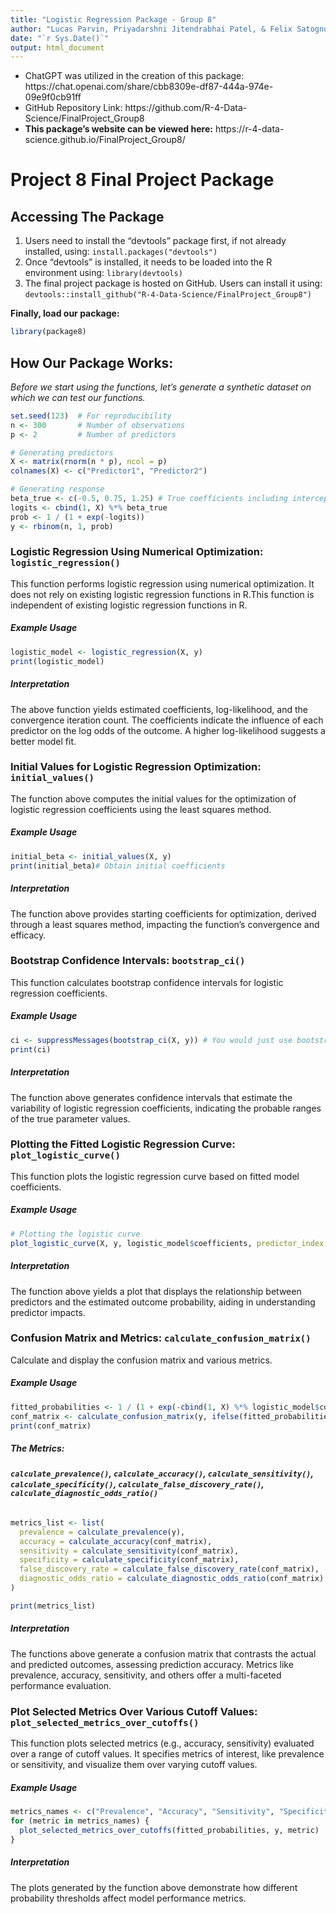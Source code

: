 ```yaml
---
title: "Logistic Regression Package - Group 8"
author: "Lucas Parvin, Priyadarshni Jitendrabhai Patel, & Felix Satognon "
date: "`r Sys.Date()`"
output: html_document
---
```

+ ChatGPT was utilized in the creation of this package: https://chat.openai.com/share/cbb8309e-df87-444a-974e-09e9f0cb91ff
+ GitHub Repository Link: https://github.com/R-4-Data-Science/FinalProject_Group8
+ **This package's website can be viewed here:** https://r-4-data-science.github.io/FinalProject_Group8/


# **Project 8 Final Project Package**

## **Accessing The Package**

1. Users need to install the "devtools" package first, if not already installed, using: `install.packages("devtools")`
2. Once "devtools" is installed, it needs to be loaded into the R environment using: `library(devtools)`
3. The final project package is hosted on GitHub. Users can install it using: `devtools::install_github("R-4-Data-Science/FinalProject_Group8")`

**Finally, load our package:**

```r
library(package8)
```

  
## **How Our Package Works:**

*Before we start using the functions, let's generate a synthetic dataset on which we can test our functions.*

```r
set.seed(123)  # For reproducibility
n <- 300       # Number of observations
p <- 2         # Number of predictors

# Generating predictors
X <- matrix(rnorm(n * p), ncol = p)
colnames(X) <- c("Predictor1", "Predictor2")

# Generating response
beta_true <- c(-0.5, 0.75, 1.25) # True coefficients including intercept
logits <- cbind(1, X) %*% beta_true
prob <- 1 / (1 + exp(-logits))
y <- rbinom(n, 1, prob)
```


### **Logistic Regression Using Numerical Optimization: `logistic_regression()`**

This function performs logistic regression using numerical optimization. It does not rely on existing logistic regression functions in R.This function is independent of existing logistic regression functions in R.

##### *Example Usage*
```r
logistic_model <- logistic_regression(X, y)
print(logistic_model)

```
##### *Interpretation*
The above function yields estimated coefficients, log-likelihood, and the convergence iteration count. The coefficients indicate the influence of each predictor on the log odds of the outcome. A higher log-likelihood suggests a better model fit.


### **Initial Values for Logistic Regression Optimization: `initial_values()`**
The function above computes the initial values for the optimization of logistic regression coefficients using the least squares method.

##### *Example Usage*
```r
initial_beta <- initial_values(X, y)
print(initial_beta)# Obtain initial coefficients
```
##### *Interpretation*
The function above provides starting coefficients for optimization, derived through a least squares method, impacting the function's convergence and efficacy.

### **Bootstrap Confidence Intervals: `bootstrap_ci()`**
This function calculates bootstrap confidence intervals for logistic regression coefficients.

##### *Example Usage*
```r
ci <- suppressMessages(bootstrap_ci(X, y)) # You would just use bootstrap_ci(X, y). Messages suppressed here for concise documentation
print(ci)
```

##### *Interpretation*
The function above generates confidence intervals that estimate the variability of logistic regression coefficients, indicating the probable ranges of the true parameter values.


### **Plotting the Fitted Logistic Regression Curve: `plot_logistic_curve()`**
This function plots the logistic regression curve based on fitted model coefficients.

##### *Example Usage*
```r
# Plotting the logistic curve
plot_logistic_curve(X, y, logistic_model$coefficients, predictor_index = 1)
```

##### *Interpretation*
The function above yields a plot that displays the relationship between predictors and the estimated outcome probability, aiding in understanding predictor impacts.


### **Confusion Matrix and Metrics: `calculate_confusion_matrix()`**
Calculate and display the confusion matrix and various metrics.

##### *Example Usage*
```r
fitted_probabilities <- 1 / (1 + exp(-cbind(1, X) %*% logistic_model$coefficients))
conf_matrix <- calculate_confusion_matrix(y, ifelse(fitted_probabilities > 0.5, 1, 0))
print(conf_matrix)
```
##### **The Metrics:**
###### **`calculate_prevalence()`, `calculate_accuracy()`, `calculate_sensitivity()`, `calculate_specificity()`, `calculate_false_discovery_rate()`, `calculate_diagnostic_odds_ratio()`**
```r
metrics_list <- list(
  prevalence = calculate_prevalence(y),
  accuracy = calculate_accuracy(conf_matrix),
  sensitivity = calculate_sensitivity(conf_matrix),
  specificity = calculate_specificity(conf_matrix),
  false_discovery_rate = calculate_false_discovery_rate(conf_matrix),
  diagnostic_odds_ratio = calculate_diagnostic_odds_ratio(conf_matrix)
)

print(metrics_list)
```
##### *Interpretation*
The functions above generate a confusion matrix that contrasts the actual and predicted outcomes, assessing prediction accuracy. Metrics like prevalence, accuracy, sensitivity, and others offer a multi-faceted performance evaluation.


### **Plot Selected Metrics Over Various Cutoff Values: `plot_selected_metrics_over_cutoffs()`**

This function plots selected metrics (e.g., accuracy, sensitivity) evaluated over a range of cutoff values. It specifies metrics of interest, like prevalence or sensitivity, and visualize them over varying cutoff values.

##### *Example Usage*
```r
metrics_names <- c("Prevalence", "Accuracy", "Sensitivity", "Specificity", "False Discovery Rate", "Diagnostic Odds Ratio")
for (metric in metrics_names) {
  plot_selected_metrics_over_cutoffs(fitted_probabilities, y, metric)
}

```

##### *Interpretation*
The plots generated by the function above demonstrate how different probability thresholds affect model performance metrics.

